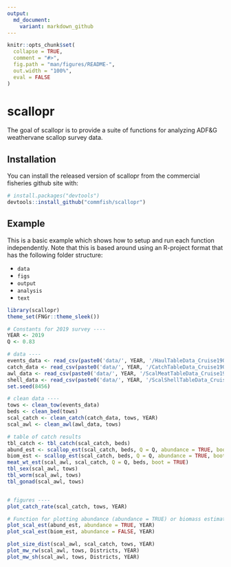 ```yaml
---
output:
  md_document:
    variant: markdown_github
---
```


<!-- README.md is generated from README.Rmd. Please edit that file -->

```r
knitr::opts_chunk$set(
  collapse = TRUE,
  comment = "#>",
  fig.path = "man/figures/README-",
  out.width = "100%",
  eval = FALSE
)
```
# scallopr

<!-- badges: start -->
<!-- badges: end -->

The goal of scallopr is to provide a suite of functions for analyzing ADF&G weathervane scallop survey data. 

## Installation

You can install the released version of scallopr from the commercial fisheries github site with:

``` r
# install.packages("devtools")
devtools::install_github("commfish/scallopr")
```

## Example

This is a basic example which shows how to setup and run each function independently. Note that this is based around using an R-project format that has the following folder structure:

  - `data`
  - `figs`
  - `output`
  - `analysis`
  - `text`

```r
library(scallopr)
theme_set(FNGr::theme_sleek())

# Constants for 2019 survey ----
YEAR <- 2019
Q <- 0.83

# data ----
events_data <- read_csv(paste0('data/', YEAR, '/HaulTableData_Cruise1901.csv')) 
catch_data <- read_csv(paste0('data/', YEAR, '/CatchTableData_Cruise1901.csv'))
awl_data <- read_csv(paste0('data/', YEAR, '/ScalMeatTableData_Cruise1901.csv'))
shell_data <- read_csv(paste0('data/', YEAR, '/ScalShellTableData_Cruise1901.csv'))
set.seed(8456)

# clean data ----
tows <- clean_tow(events_data)
beds <- clean_bed(tows)
scal_catch <- clean_catch(catch_data, tows, YEAR)
scal_awl <- clean_awl(awl_data, tows)

# table of catch results
tbl_catch <- tbl_catch(scal_catch, beds)
abund_est <- scallop_est(scal_catch, beds, Q = Q, abundance = TRUE, boot = TRUE)
biom_est <- scallop_est(scal_catch, beds, Q = Q, abundance = TRUE, boot = TRUE)
meat_wt_est(scal_awl, scal_catch, Q = Q, beds, boot = TRUE)
tbl_sex(scal_awl, tows)
tbl_worm(scal_awl, tows)
tbl_gonad(scal_awl, tows)


# figures ----
plot_catch_rate(scal_catch, tows, YEAR)

# Function for plotting abundance (abundance = TRUE) or biomass estimates
plot_scal_est(abund_est, abundance = TRUE, YEAR)
plot_scal_est(biom_est, abundance = FALSE, YEAR)

plot_size_dist(scal_awl, scal_catch, tows, YEAR)
plot_mw_rw(scal_awl, tows, Districts, YEAR)
plot_mw_sh(scal_awl, tows, Districts, YEAR)
```

